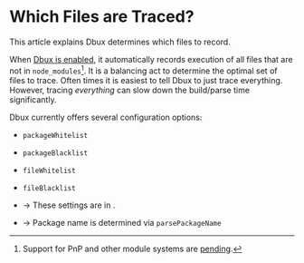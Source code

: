 # Which Files are Traced?


<TOC toc={toc} />


This article explains Dbux determines which files to record.

When [Dbux is enabled](../using-dbux/02-enable-dbux.mdx), it automatically records execution of all files that are not in `node_modules`[^1]. It is a balancing act to determine the optimal set of files to trace. Often times it is easiest to tell Dbux to just trace everything. However, tracing *everything* can slow down the build/parse time significantly.

<!-- TODO(re-write this: build-time vs. run-time performance considerations etc.)

Also, tracing long-running loops or high-FPS code TODO(explain). That is why you want to fine-tune configuration as to what and how you want to trace.  -->


Dbux currently offers several configuration options:

* `packageWhitelist`
* `packageBlacklist`
* `fileWhitelist`
* `fileBlacklist`

* -> These settings are in <CodeLink path="dbux-babel-plugin/src/external/moduleFilter.js" />.
* -> Package name is determined via <CodeLink path="dbux-common-node/src/util/moduleUtil.js">`parsePackageName`</CodeLink>


[^1]: Support for PnP and other module systems are [pending](../advanced/02-future-work.mdx).
